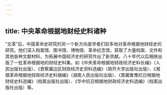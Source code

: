 ```yaml
---
---
---
```

title: 中央革命根据地财经史料诸种
---



“文革”后，中国革命史研究的另一个新方向是学者们较多地对革命根据地财经史的研究。他们深入档案馆、图书馆、博物馆、革命纪念馆，获取了大量档案、文件和其他各种文献材料，为拓展中国经济史的研究作出了新贡献。八十年代以后相继出版了一批革命根据地的财经史料集。如《中央革命根据地财政经济史料长编》（人民出版社出版）、《晋察冀边区财政经济史资料选编》（南开大学出版社出版）、《湘赣革命根据地财政经济史料摘编》（湖南人民出版社出版）、《晋冀鲁豫抗日根据地财经史料选编》（档案出版社出版）、《华中抗日根据地财政经济史料选编》（档案出版社出版）等。